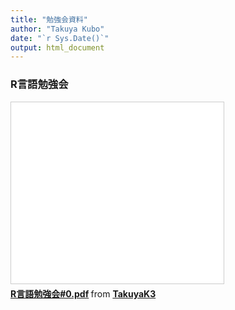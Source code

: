 ```yaml
---
title: "勉強会資料"
author: "Takuya Kubo"
date: "`r Sys.Date()`"
output: html_document
---
```


### R言語勉強会

<iframe src="//www.slideshare.net/slideshow/embed_code/key/LYaXTC1bWXNpEo" width="340" height="290" frameborder="0" marginwidth="0" marginheight="0" scrolling="no" style="border:1px solid #CCC; border-width:1px; margin-bottom:5px; max-width: 100%;" allowfullscreen> </iframe> <div style="margin-bottom:5px"> <strong> <a href="//www.slideshare.net/TakuyaK3/r0pdf" title="R言語勉強会#0.pdf" target="_blank">R言語勉強会#0.pdf</a> </strong> from <strong><a href="//www.slideshare.net/TakuyaK3" target="_blank">TakuyaK3</a></strong> </div>